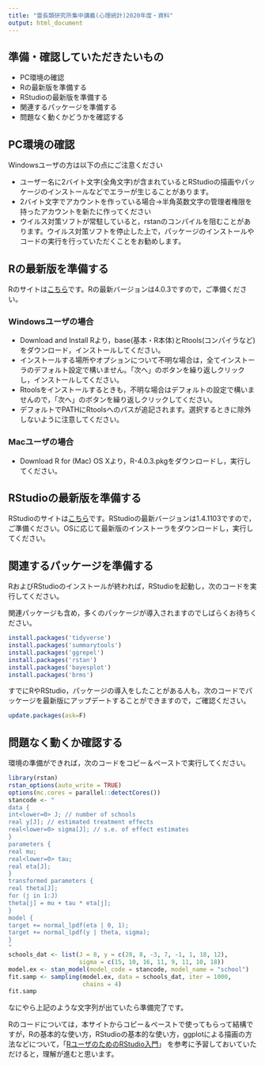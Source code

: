 ```yaml
---
title: "霊長類研究所集中講義(心理統計)2020年度・資料"
output: html_document
---
```


## 準備・確認していただきたいもの

+ PC環境の確認
+ Rの最新版を準備する
+ RStudioの最新版を準備する
+ 関連するパッケージを準備する
+ 問題なく動くかどうかを確認する

## PC環境の確認

Windowsユーザの方は以下の点にご注意ください

+ ユーザー名に2バイト文字(全角文字)が含まれているとRStudioの描画やパッケージのインストールなどでエラーが生じることがあります。
+ 2バイト文字でアカウントを作っている場合→半角英数文字の管理者権限を持ったアカウントを新たに作ってください
+ ウイルス対策ソフトが常駐していると，rstanのコンパイルを阻むことがあります。ウイルス対策ソフトを停止した上で，パッケージのインストールやコードの実行を行っていただくことをお勧めします。


## Rの最新版を準備する

Rのサイトは[こちら](https://cloud.r-project.org/)です。Rの最新バージョンは4.0.3ですので，ご準備ください。

### Windowsユーザの場合

+ Download and Install Rより，base(基本・R本体)とRtools(コンパイラなど)をダウンロード，インストールしてください。
+ インストールする場所やオプションについて不明な場合は，全てインストーラのデフォルト設定で構いません。「次へ」のボタンを繰り返しクリックし，インストールしてください。
+ Rtoolsをインストールするときも，不明な場合はデフォルトの設定で構いませんので，「次へ」のボタンを繰り返しクリックしてください。
+ デフォルトでPATHにRtoolsへのパスが追記されます。選択するときに除外しないように注意してください。

### Macユーザの場合

+ Download R for (Mac) OS Xより，R-4.0.3.pkgをダウンロードし，実行してください。

## RStudioの最新版を準備する

RStudioのサイトは[こちら](https://www.rstudio.com/)です。RStudioの最新バージョンは1.4.1103ですので，ご準備ください。OSに応じて最新版のインストーラをダウンロードし，実行してください。

## 関連するパッケージを準備する

RおよびRStudioのインストールが終われば，RStudioを起動し，次のコードを実行してください。

関連パッケージも含め，多くのパッケージが導入されますのでしばらくお待ちください。

```r
install.packages('tidyverse')
install.packages('summarytools')
install.packages('ggrepel')
install.packages('rstan')
install.packages('bayesplot')
install.packages('brms')
```


すでにRやRStudio，パッケージの導入をしたことがある人も，次のコードでパッケージを最新版にアップデートすることができますので，ご確認ください。

```r
update.packages(ask=F)
```

## 問題なく動くか確認する

環境の準備ができれば，次のコードをコピー＆ペーストで実行してください。

```r
library(rstan)
rstan_options(auto_write = TRUE)
options(mc.cores = parallel::detectCores())
stancode <- "
data {
int<lower=0> J; // number of schools 
real y[J]; // estimated treatment effects
real<lower=0> sigma[J]; // s.e. of effect estimates 
}
parameters {
real mu; 
real<lower=0> tau;
real eta[J];
}
transformed parameters {
real theta[J];
for (j in 1:J)
theta[j] = mu + tau * eta[j];
}
model {
target += normal_lpdf(eta | 0, 1);
target += normal_lpdf(y | theta, sigma);
}
"
schools_dat <- list(J = 8, y = c(28, 8, -3, 7, -1, 1, 18, 12), 
                    sigma = c(15, 10, 16, 11, 9, 11, 10, 18))
model.ex <- stan_model(model_code = stancode, model_name = "school")
fit.samp <- sampling(model.ex, data = schools_dat, iter = 1000, 
                     chains = 4)
fit.samp
```

なにやら上記のような文字列が出ていたら準備完了です。

Rのコードについては，本サイトからコピー＆ペーストで使ってもらって結構ですが，Rの基本的な使い方，RStudioの基本的な使い方，ggplotによる描画の方法などについて，「[RユーザのためのRStudio入門](https://amzn.to/2GmX9Ot)」 を参考に予習しておいていただけると，理解が進むと思います。

